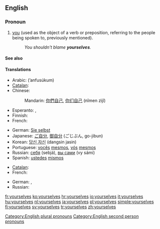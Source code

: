 ==English==

===Pronoun===
{{en-pron|desc=second person|the plural of|yourself|the reflexive case of|you}}

# [[you]] (used as the object of a verb or preposition, referring to the people being spoken to, previously mentioned).
#: ''You shouldn't blame '''yourselves'''.''

====See also====
{{English reflexive pronouns}}

====Translations====
{{trans-top|you (referring to the people being spoken to, previously mentioned)}}
* Arabic: {{Arab|[[انفسكم|أنْفُسُكُم]]}} (’anfusúkum)
* [[Catalan]]: {{t-|ca|us}}
* Chinese:
*: Mandarin: [[你們]][[自己]], [[你们]][[自己]] (nǐmen zìjǐ)
* Esperanto: {{t+|eo|vi|xs=Esperanto}}, {{t+|eo|vin|xs=Esperanto}}
* Finnish: {{t-|fi|itsenne}}
* French: {{t+|fr|vous-mêmes}}
{{trans-mid}}
* German: [[Sie selbst]]
* Japanese: [[ご自分]], [[御自分]] (ごじぶん, go-jibun)
* Korean: [[당신 자신]] (dangsin jasin)
* Portuguese: [[vocês]] [[mesmos]], [[vós]] [[mesmos]]
* Russian: [[себя]] (sebjá), [[вы сами]] (vy sámi)
* Spanish: [[ustedes]] [[mismos]]
{{trans-bottom}}

{{trans-top|intensifier}}
* [[Catalan]]: {{t-|ca|mateix|alt=mateixos}}
* French: {{t|fr|vous-mêmes}}
{{trans-mid}}
* German: {{t|de|Sie selbst}}, {{qualifier|informal plural}} {{t|de|ihr selbst}}
* Russian: {{t|ru|вы сами|tr=vy sámi|sc=Cyrl}}
{{trans-bottom}}

[[Category:English plural pronouns]]
[[Category:English second person pronouns]]

[[fr:yourselves]]
[[ko:yourselves]]
[[hr:yourselves]]
[[io:yourselves]]
[[it:yourselves]]
[[hu:yourselves]]
[[nl:yourselves]]
[[ja:yourselves]]
[[pl:yourselves]]
[[simple:yourselves]]
[[fi:yourselves]]
[[sv:yourselves]]
[[tr:yourselves]]
[[zh:yourselves]]